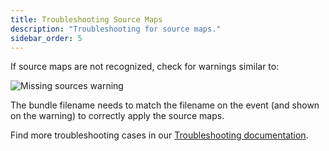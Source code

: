 ```yaml
---
title: Troubleshooting Source Maps
description: "Troubleshooting for source maps."
sidebar_order: 5
---
```


If source maps are not recognized, check for warnings similar to:

![Missing sources warning](/platforms/react-native/sourcemaps/troubleshooting/001-manual-sourcemaps.png)

The bundle filename needs to match the filename on the event (and shown on the warning) to correctly apply the source maps.

Find more troubleshooting cases in our [Troubleshooting documentation](/platforms/react-native/troubleshooting/#source-maps).

<PageGrid />
